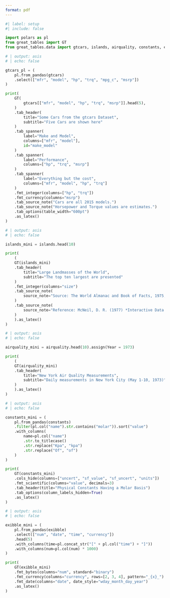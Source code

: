 ```yaml
---
format: pdf
---
```


```python
#| label: setup
#| include: false

import polars as pl
from great_tables import GT
from great_tables.data import gtcars, islands, airquality, constants, exibble
```

```python
# | output: asis
# | echo: false

gtcars_pl = (
    pl.from_pandas(gtcars)
    .select(["mfr", "model", "hp", "trq", "mpg_c", "msrp"])
)

print(
    GT(
        gtcars[["mfr", "model", "hp", "trq", "msrp"]].head(5),
    )
    .tab_header(
        title="Some Cars from the gtcars Dataset",
        subtitle="Five Cars are shown here"
    )
    .tab_spanner(
        label="Make and Model",
        columns=["mfr", "model"],
        id="make_model"
    )
    .tab_spanner(
        label="Performance",
        columns=["hp", "trq", "msrp"]
    )
    .tab_spanner(
        label="Everything but the cost",
        columns=["mfr", "model", "hp", "trq"]
    )
    .fmt_integer(columns=["hp", "trq"])
    .fmt_currency(columns="msrp")
    .tab_source_note("Cars are all 2015 models.")
    .tab_source_note("Horsepower and Torque values are estimates.")
    .tab_options(table_width="600pt")
    .as_latex()
)
```


```python
# | output: asis
# | echo: false

islands_mini = islands.head(10)

print(
    (
    GT(islands_mini)
    .tab_header(
        title="Large Landmasses of the World",
        subtitle="The top ten largest are presented"
    )
    .fmt_integer(columns="size")
    .tab_source_note(
        source_note="Source: The World Almanac and Book of Facts, 1975, page 406."
    )
    .tab_source_note(
        source_note="Reference: McNeil, D. R. (1977) *Interactive Data Analysis*. Wiley."
    )
    ).as_latex()
)
```


```python
# | output: asis
# | echo: false

airquality_mini = airquality.head(10).assign(Year = 1973)

print(
    (
    GT(airquality_mini)
    .tab_header(
        title="New York Air Quality Measurements",
        subtitle="Daily measurements in New York City (May 1-10, 1973)"
    )
    ).as_latex()
)
```


```python
# | output: asis
# | echo: false

constants_mini = (
    pl.from_pandas(constants)
    .filter(pl.col("name").str.contains("molar")).sort("value")
    .with_columns(
        name=pl.col("name")
        .str.to_titlecase()
        .str.replace("Kpa", "kpa")
        .str.replace("Of", "of")
    )
)

print(
    GT(constants_mini)
    .cols_hide(columns=["uncert", "sf_value", "sf_uncert", "units"])
    .fmt_scientific(columns="value", decimals=3)
    .tab_header(title="Physical Constants Having a Molar Basis")
    .tab_options(column_labels_hidden=True)
    .as_latex()
)
```


```python
# | output: asis
# | echo: false

exibble_mini = (
    pl.from_pandas(exibble)
    .select(["num", "date", "time", "currency"])
    .head(5)
    .with_columns(time=pl.concat_str("[" + pl.col("time") + "]"))
    .with_columns(num=pl.col(num) * 1000)
)

print(
    GT(exibble_mini)
    .fmt_bytes(columns="num", standard="binary")
    .fmt_currency(columns="currency", rows=[2, 3, 4], pattern="_{x}_")
    .fmt_date(columns="date", date_style="wday_month_day_year")
    .as_latex()
)
```

